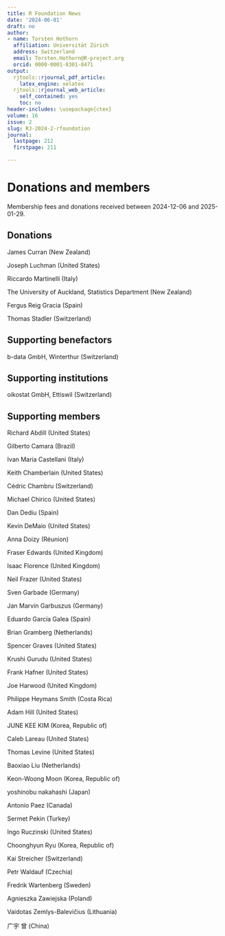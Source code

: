 ```yaml
---
title: R Foundation News
date: '2024-06-01'
draft: no
author:
- name: Torsten Hothorn
  affiliation: Universität Zürich
  address: Switzerland
  email: Torsten.Hothorn@R-project.org
  orcid: 0000-0001-8301-0471
output:
  rjtools::rjournal_pdf_article:
    latex_engine: xelatex
  rjtools::rjournal_web_article:
    self_contained: yes
    toc: no
header-includes: \usepackage{ctex}
volume: 16
issue: 2
slug: RJ-2024-2-rfoundation
journal:
  lastpage: 212
  firstpage: 211

---
```



# Donations and members

Membership fees and donations received between
2024-12-06 and 2025-01-29.

## Donations


James Curran (New Zealand)

Joseph Luchman (United States)

Riccardo Martinelli (Italy)

The University of Auckland, Statistics Department (New Zealand)

Fergus Reig Gracia (Spain)

Thomas Stadler (Switzerland)

## Supporting benefactors

b-data GmbH, Winterthur (Switzerland)

## Supporting institutions

oikostat GmbH, Ettiswil (Switzerland)

## Supporting members

Richard Abdill (United States)

Gilberto Camara (Brazil)

Ivan Maria Castellani (Italy)

Keith Chamberlain (United States)

Cédric Chambru (Switzerland)

Michael Chirico (United States)

Dan Dediu (Spain)

Kevin DeMaio (United States)

Anna Doizy (Réunion)

Fraser Edwards (United Kingdom)

Isaac Florence (United Kingdom)

Neil Frazer (United States)

Sven Garbade (Germany)

Jan Marvin Garbuszus (Germany)

Eduardo García Galea (Spain)

Brian Gramberg (Netherlands)

Spencer Graves (United States)

Krushi Gurudu (United States)

Frank Hafner (United States)

Joe Harwood (United Kingdom)

Philippe Heymans Smith (Costa Rica)

Adam Hill (United States)

JUNE KEE KIM (Korea, Republic of)

Caleb Lareau (United States)

Thomas Levine (United States)

Baoxiao Liu (Netherlands)

Keon-Woong Moon (Korea, Republic of)

yoshinobu nakahashi (Japan)

Antonio Paez (Canada)

Sermet Pekin (Turkey)

Ingo Ruczinski (United States)

Choonghyun Ryu (Korea, Republic of)

Kai Streicher (Switzerland)

Petr Waldauf (Czechia)

Fredrik Wartenberg (Sweden)

Agnieszka Zawiejska (Poland)

Vaidotas Zemlys-Balevičius (Lithuania)

广宇 曾 (China)
